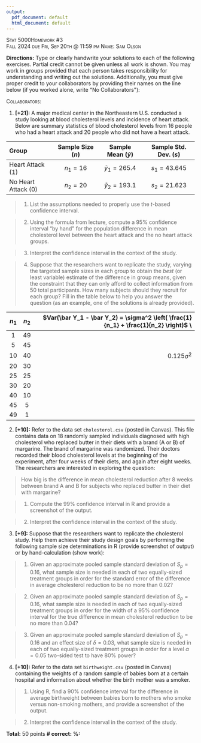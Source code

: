 ```yaml
---
output:
  pdf_document: default
  html_document: default
---
```

[Stat 5000]{.smallcaps}[Homework #3]{.smallcaps}\
[Fall 2024]{.smallcaps} [due Fri, Sep 20th @ 11:59 pm]{.smallcaps}
[Name: Sam Olson]{.smallcaps} \

**Directions:** Type or clearly handwrite your solutions to each of the
following exercises. Partial credit cannot be given unless all work is
shown. You may work in groups provided that each person takes
responsibility for understanding and writing out the solutions.
Additionally, you must give proper credit to your collaborators by
providing their names on the line below (if you worked alone, write "No
Collaborators\"):\

[Collaborators: ]{.smallcaps} \

1.  **\[+21\]:** A major medical center in the Northeastern U.S.
    conducted a study looking at blood cholesterol levels and incidence
    of heart attack. Below are summary statistics of blood cholesterol
    levels from 16 people who had a heart attack and 20 people who did
    not have a heart attack.

::: center

  Group                  Sample Size ($n$)   Sample Mean ($\bar y$)   Sample Std. Dev. ($s$)
  --------------------- ------------------- ------------------------ ------------------------
  Heart Attack (1)          $n_1 = 16$         $\bar y_1 = 265.4$         $s_1 = 43.645$
  No Heart Attack (0)       $n_2 = 20$         $\bar y_2 = 193.1$         $s_2 = 21.623$
  
:::

> 1.  List the assumptions needed to properly use the $t$-based confidence interval.

> 2.  Using the formula from lecture, compute a 95% confidence interval "by hand\" for the population difference in mean cholesterol level between the heart attack and the no heart attack groups.

> 3.  Interpret the confidence interval in the context of the study.

> 4.  Suppose that the researchers want to replicate the study, varying the targeted sample sizes in each group to obtain the *best* (or least variable) estimate of the difference in group means, given the constraint that they can only afford to collect information from 50 total participants. How many subjects should they recruit for each group? Fill in the table below to help you answer the question (as an example, one of the solutions is already provided).


   $n_1$   $n_2$   $Var(\bar Y_1 - \bar Y_2) = \sigma^2 \left( \frac{1}{n_1} + \frac{1}{n_2} \right)$ \ 
  ------- ------- ------------------------------------------------------------------------------------
     1      49    
     5      45    
    10      40     0.125$\sigma^2$
    20      30    
    25      25    
    30      20    
    40      10    
    45       5    
    49       1    
  ------- ------- ------------------------------------------------------------------------------------

\newpage

2.  **\[+10\]:** Refer to the data set `cholesterol.csv` (posted in Canvas). This file contains data on 18 randomly sampled individuals diagnosed with high cholesterol who replaced butter in their diets with a brand (A or B) of margarine. The brand of margarine was randomized. Their doctors recorded their blood cholesterol levels at the beginning of the experiment, after four weeks of their diets, and again after eight weeks. The researchers are interested in exploring the question:

> How big is the difference in mean cholesterol reduction after 8 weeks between brand A and B for subjects who replaced butter in their diet with margarine?

> 1.  Compute the 99% confidence interval in R and provide a screenshot of the output.

> 2.  Interpret the confidence interval in the context of the study.

\newpage

3.  **\[+9\]:** Suppose that the researchers want to replicate the cholesterol study. Help them achieve their study design goals by performing the following sample size determinations in R (provide screenshot of output) or by hand-calculation (show work):

> 1.  Given an approximate pooled sample standard deviation of $S_p = 0.16$, what sample size is needed in each of two equally-sized treatment groups in order for the standard error of the difference in average cholesterol reduction to be no more than 0.02?

> 2.  Given an approximate pooled sample standard deviation of $S_p = 0.16$, what sample size is needed in each of two equally-sized treatment groups in order for the width of a 95% confidence interval for the true difference in mean cholesterol reduction to be no more than 0.04?

> 3.  Given an approximate pooled sample standard deviation of $S_p = 0.16$ and an effect size of $\delta=0.03$, what sample size is needed in each of two equally-sized treatment groups in order for a level $\alpha=0.05$ two-sided test to have 80% power?

\newpage

4.  **\[+10\]:** Refer to the data set `birthweight.csv` (posted in Canvas) containing the weights of a random sample of babies born at a certain hospital and information about whether the birth mother was a smoker.

> 1.  Using R, find a 90% confidence interval for the difference in average birthweight between babies born to mothers who smoke versus non-smoking mothers, and provide a screenshot of the output.

> 2.  Interpret the confidence interval in the context of the study.

**Total:** 50 points **\# correct:** **%:**
